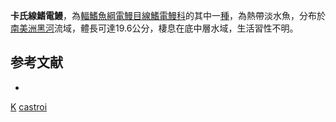 {{Speciesbox
| taxon = Sternopygus castroi
| binomial_authority = [[Triques|Triques]], 2000
| status = NE
| status_system = IUCN3.1
}}
'''卡氏線鰭電鰻'''，為[[輻鰭魚綱|輻鰭魚綱]][[電鰻目|電鰻目]][[線鰭電鰻科|線鰭電鰻科]]的其中一[[種|種]]，為熱帶淡水魚，分布於[[南美洲|南美洲]][[黑河|黑河]]流域，體長可達19.6公分，棲息在底中層水域，生活習性不明。

==参考文献==
*{{FishBase_species|genus=Sternopygus|species=castroi|year=2015|month=10}}

{{Taxonbar}}
[[Category:2000年描述的鱼类|K]]
[[Category:線鰭電鰻屬|castroi]]